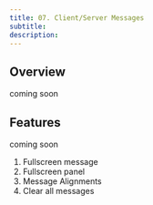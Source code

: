 ```yaml
---
title: 07. Client/Server Messages
subtitle: 
description: 
---
```


## Overview
coming soon

## Features
coming soon

1. Fullscreen message
2. Fullscreen panel
3. Message Alignments
4. Clear all messages